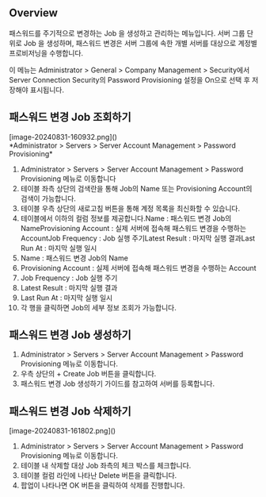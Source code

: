 ## Overview
패스워드를 주기적으로 변경하는 Job 을 생성하고 관리하는 메뉴입니다. 서버 그룹 단위로 Job 을 생성하며, 패스워드 변경은 서버 그룹에 속한 개별 서버를 대상으로 계정별 프로비저닝을 수행합니다.

이 메뉴는 Administrator &gt; General &gt; Company Management &gt;  Security에서  Server Connection Security의 Password Provisioning 설정을 On으로 선택 후 저장해야 표시됩니다.

## 패스워드 변경 Job 조회하기
<p align="center">
<div>[image-20240831-160932.png]()</div>
*Administrator &gt; Servers &gt; Server Account Management &gt; Password Provisioning*
</p>

1. Administrator > Servers > Server Account Management > Password Provisioning 메뉴로 이동합니다
2. 테이블 좌측 상단의 검색란을 통해 Job의 Name 또는 Provisioning Account의 검색이 가능합니다.
3. 테이블 우측 상단의 새로고침 버튼을 통해 계정 목록을 최신화할 수 있습니다.
4. 테이블에서 이하의 컬럼 정보를 제공합니다.Name : 패스워드 변경 Job의 NameProvisioning Account : 실제 서버에 접속해 패스워드 변경을 수행하는 AccountJob Frequency : Job 실행 주기Latest Result : 마지막 실행 결과Last Run At : 마지막 실행 일시
  1. Name : 패스워드 변경 Job의 Name
  2. Provisioning Account : 실제 서버에 접속해 패스워드 변경을 수행하는 Account
  3. Job Frequency : Job 실행 주기
  4. Latest Result : 마지막 실행 결과
  5. Last Run At : 마지막 실행 일시
5. 각 행을 클릭하면 Job의 세부 정보 조회가 가능합니다.

## 패스워드 변경 Job 생성하기
1. Administrator > Servers > Server Account Management > Password Provisioning 메뉴로 이동합니다.
2. 우측 상단의 + Create Job 버튼을 클릭합니다.
3. 패스워드 변경 Job 생성하기  가이드를 참고하여 서버를 등록합니다.

## 패스워드 변경 Job 삭제하기
<p align="center">
<div>[image-20240831-161802.png]()</div>
</p>

1. Administrator > Servers > Server Account Management > Password Provisioning 메뉴로 이동합니다.
2. 테이블 내 삭제할 대상 Job 좌측의 체크 박스를 체크합니다.
3. 테이블 컬럼 라인에 나타난 Delete 버튼을 클릭합니다.
4. 팝업이 나타나면 OK 버튼을 클릭하여 삭제를 진행합니다.

